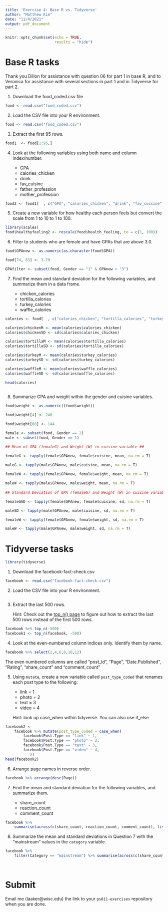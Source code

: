 ```yaml
---
title: 'Exercise 4: Base R vs. Tidyverse'
author: "Matthew Kim"
date: "11/4/2021"
output: pdf_document
---
```


```r
knitr::opts_chunk$set(echo = TRUE,
                      results = "hide")
```


# Base R tasks

Thank you Dillon for assistance with question 06 for part 1 in base R, and to Veronica for assistance with several sections in part 1 and in Tidyverse for part 2.


1. Download the food_coded.csv file

```r
food <- read.csv("food_coded.csv")

```

2. Load the CSV file into your R environment.

```r
food <- read.csv("food_coded.csv")

```

3. Extract the first 95 rows.


```r
food1  <- food[1:95,]

```

4. Look at the following variables using both name and column index/number.

    * GPA
    * calories_chicken
    * drink
    * fav_cuisine
    * father_profession
    * mother_profession
    

```r
food2 <- food1[  , c("GPA", "calories_chicken", "drink", "fav_cuisine", "father_profession", "mother_profession")]

```

5. Create a new variable for how healthy each person feels but convert the scale from 1 to 10 to 1 to 100.


```r
library(scales)
food$healthyfeeling2 <- rescale(food$health_feeling, to = c(1, 100))
```

6. Filter to students who are female and have GPAs that are above 3.0.


```r
food$GPAnew <- as.numeric(as.character(food$GPA))

food[74, 63] <- 3.79

GPAfilter <- subset(food, Gender == "1" & GPAnew > "3")


```

7. Find the mean and standard deviation for the following variables, and summarize them in a data frame.

    * chicken_calories
    * tortilla_calories
    * turkey_calories
    * waffle_calories
    
```r

calories <- food[  , c("calories_chicken", "tortilla_calories", "turkey_calories", "waffle_calories")]

calories$chickenM <- mean(calories$calories_chicken)
calories$chickenSD <- sd(calories$calories_chicken)

calories$tortillaM <- mean(calories$tortilla_calories)
calories$tortillaSD <- sd(calories$tortilla_calories)

calories$turkeyM <- mean(calories$turkey_calories)
calories$turkeySD <- sd(calories$turkey_calories)

calories$waffleM <- mean(calories$waffle_calories)
calories$waffleSD <- sd(calories$waffle_calories)

head(calories)
  

```

    
8. Summarize GPA and weight within the gender and cuisine variables.


```r

food$weight <- as.numeric((food$weight))

food$weight[4] <- 240

food$weight[68] <- 144

female <- subset(food, Gender == 2)
male <- subset(food, Gender == 1)

## Mean of GPA (femaleG) and Weight (W) in cuisine variable ## 

femaleG <- tapply(female$GPAnew, female$cuisine, mean, na.rm = T)
  
maleG <- tapply(male$GPAnew, male$cuisine, mean, na.rm = T)

femaleW <- tapply(female$GPAnew, female$weight, mean, na.rm = T)

maleW <- tapply(male$GPAnew, male$weight, mean, na.rm = T)
  
## Standard Deviation of GPA (femaleG) and Weight (W) in cuisine variable ## 

femaleGSD <- tapply(female$GPAnew, female$cuisine, sd, na.rm = T)

maleSD <- tapply(male$GPAnew, male$cuisine, sd, na.rm = T)

femaleW <- tapply(female$GPAnew, female$weight, sd, na.rm = T)

maleW <- tapply(male$GPAnew, male$weight, sd, na.rm = T)


```

# Tidyverse tasks


```r
library(tidyverse)
```

1. Download the facebook-fact-check.csv

```r
facebook <- read.csv("facebook-fact-check.csv")
```

2. Load the CSV file into your R environment.

```r

```

3. Extract the last 500 rows.

    Hint: Check out the [top_n() page](https://rdrr.io/github/YTLogos/dplyr/man/top_n.html) to figure out how to extract the last 500 rows instead of the first 500 rows.
    
```r
facebook %>% top_n(-500)
facebook1 <- top_n(facebook, -500)

```
    
4. Look at the even-numbered column indices only. Identify them by name.

```r
facebook %>% select(2,4,6,8,10,12)

```

The even numbered columns are called "post_id", "Page", "Date.Published", "Rating", "share_count" and "comment_count"

5. Using `mutate`, create a new variable called `post_type_coded` that renames each post type to the following:

    * link = 1
    * photo = 2
    * text = 3
    * video = 4
    
    Hint: look up case_when within tidyverse. You can also use if_else
    

```r
facebook2 <-
    facebook %>% mutate(post_type_coded = case_when(
        facebook$Post.Type == "link" ~ 1,
        facebook$Post.Type == "photo" ~ 2,
        facebook$Post.Type == "text" ~ 3,
        facebook$Post.Type == "video" ~ 4,
           ))
head(facebook2)

```

6. Arrange page names in reverse order.

```r

facebook %>% arrange(desc(Page))

```
    
7. Find the mean and standard deviation for the following variables, and summarize them.

    * share_count
    * reaction_count
    * comment_count
    
```r

facebook %>% 
    summarise(across(c(share_count, reaction_count, comment_count), list(sd = sd, mean = mean), na.rm = T))

```

8. Summarize the mean and standard deviations in Question 7 with the "mainstream" values in the `category` variable.

```r

facebook %>%
    filter(Category == "mainstream") %>% summarise(across(c(share_count, reaction_count, comment_count), list(sd = sd, mean = mean), na.rm = T))

    


```

# Submit

Email me (laaker@wisc.edu) the link to your `ps811-exercises` repository when you are done.